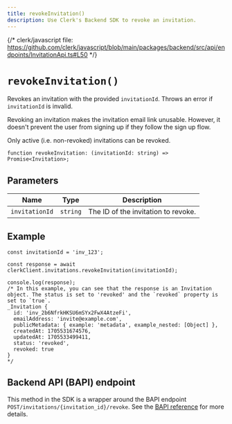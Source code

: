 ```yaml
---
title: revokeInvitation()
description: Use Clerk's Backend SDK to revoke an invitation.
---
```


{/* clerk/javascript file: https://github.com/clerk/javascript/blob/main/packages/backend/src/api/endpoints/InvitationApi.ts#L50 */}

# `revokeInvitation()`

Revokes an invitation with the provided `invitationId`. Throws an error if `invitationId` is invalid.

Revoking an invitation makes the invitation email link unusable. However, it doesn't prevent the user from signing up if they follow the sign up flow.

Only active (i.e. non-revoked) invitations can be revoked.

```tsx
function revokeInvitation: (invitationId: string) => Promise<Invitation>;
```

## Parameters

| Name | Type | Description |
| --- | --- | --- |
| `invitationId` | `string` | The ID of the invitation to revoke. |

## Example

```tsx
const invitationId = 'inv_123';

const response = await clerkClient.invitations.revokeInvitation(invitationId);

console.log(response);
/* In this example, you can see that the response is an Invitation object. The status is set to 'revoked' and the `revoked` property is set to `true`.
_Invitation {
  id: 'inv_2b6NfrkHKSU6mSYx2FwX4AtzeFi',
  emailAddress: 'invite@example.com',
  publicMetadata: { example: 'metadata', example_nested: [Object] },
  createdAt: 1705531674576,
  updatedAt: 1705533499411,
  status: 'revoked',
  revoked: true
}
*/
```

## Backend API (BAPI) endpoint

This method in the SDK is a wrapper around the BAPI endpoint `POST/invitations/{invitation_id}/revoke`. See the [BAPI reference](https://clerk.com/docs/reference/backend-api/tag/Invitations#operation/RevokeInvitation) for more details.
